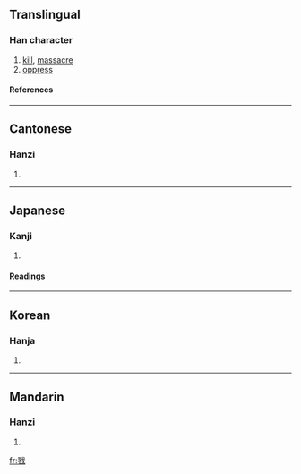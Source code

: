 {{see|戮}}

==Translingual==
===Han character===
{{Han char|rn=62|rad=戈|as=11|sn=15|four=1325<sub>0</sub>|canj=尸竹戈 (SHI), X尸竹戈 (XSHI)}}
# [[kill]], [[massacre]]
# [[oppress]]
====References====
{{Han ref|kx=0414.040|dkj=11655|dj=0757.060|hdz=21412.050|uh=622E|ud=25134|bh=BCAE|bd=48302}}
----
==Cantonese==
===Hanzi===
{{yue-hanzi|jyut=|y=luk6}}
# {{defn|Cantonese}}
----
==Japanese==
===Kanji===
{{ja-kanji|grade=|rs=戈11}}
# {{defn|Japanese}} 
====Readings====
{{ja-readings|on=[[りく]] (riku), [[りゅう]] (ryū)|kun=[[ころす]] (korosu)}}
----
==Korean==
===Hanja===
{{ko-hanja|hangeul=륙>육|eumhun=|rv=ryuk>yuk|mr=ryuk>yuk|y=lyuk>yuk}}
# {{defn|Korean}}
----
==Mandarin==
===Hanzi===
{{cmn-hanzi|pin=[[hū]] (hu1), [[hūi]] (hui1), [[lù]] (lu4), [[xī]] (xi1)|wg=hu<sup>1</sup>, hui<sup>1</sup>, lu<sup>4</sup>, hsi<sup>1</sup>}}
# {{defn|Mandarin}}

[[fr:戮]]